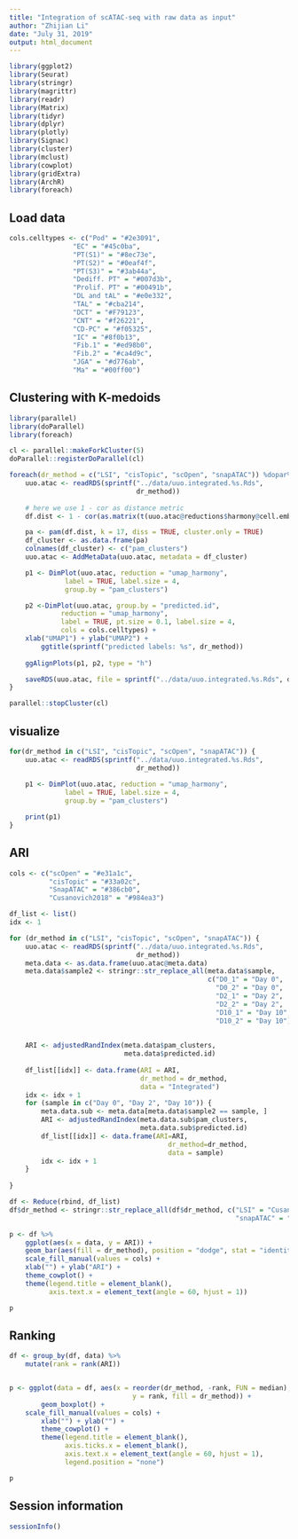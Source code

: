 ```yaml
---
title: "Integration of scATAC-seq with raw data as input"
author: "Zhijian Li"
date: "July 31, 2019"
output: html_document
---
```


```r
library(ggplot2)
library(Seurat)
library(stringr)
library(magrittr)
library(readr)
library(Matrix)
library(tidyr)
library(dplyr)
library(plotly)
library(Signac)
library(cluster)
library(mclust)
library(cowplot)
library(gridExtra)
library(ArchR)
library(foreach)
```

## Load data
```r
cols.celltypes <- c("Pod" = "#2e3091", 
                "EC" = "#45c0ba",
                "PT(S1)" = "#8ec73e",
                "PT(S2)" = "#0eaf4f",
                "PT(S3)" = "#3ab44a",
                "Dediff. PT" = "#007d3b",
                "Prolif. PT" = "#00491b",
                "DL and tAL" = "#e0e332",
                "TAL" = "#cba214",
                "DCT" = "#F79123",
                "CNT" = "#f26221",
                "CD-PC" = "#f05325",
                "IC" = "#8f0b13",
                "Fib.1" = "#ed98b0",
                "Fib.2" = "#ca4d9c",
                "JGA" = "#d776ab",
                "Ma" = "#00ff00")
```


## Clustering with K-medoids
```r
library(parallel)
library(doParallel)
library(foreach)

cl <- parallel::makeForkCluster(5)
doParallel::registerDoParallel(cl)

foreach(dr_method = c("LSI", "cisTopic", "scOpen", "snapATAC")) %dopar% {
    uuo.atac <- readRDS(sprintf("../data/uuo.integrated.%s.Rds",
                                dr_method))
    
    # here we use 1 - cor as distance metric
    df.dist <- 1 - cor(as.matrix(t(uuo.atac@reductions$harmony@cell.embeddings)))

    pa <- pam(df.dist, k = 17, diss = TRUE, cluster.only = TRUE)
    df_cluster <- as.data.frame(pa)
    colnames(df_cluster) <- c("pam_clusters")
    uuo.atac <- AddMetaData(uuo.atac, metadata = df_cluster)

    p1 <- DimPlot(uuo.atac, reduction = "umap_harmony",
              label = TRUE, label.size = 4,
              group.by = "pam_clusters")

    p2 <-DimPlot(uuo.atac, group.by = "predicted.id", 
             reduction = "umap_harmony",
             label = TRUE, pt.size = 0.1, label.size = 4,
             cols = cols.celltypes) +
    xlab("UMAP1") + ylab("UMAP2") +
        ggtitle(sprintf("predicted labels: %s", dr_method))
    
    ggAlignPlots(p1, p2, type = "h")

    saveRDS(uuo.atac, file = sprintf("../data/uuo.integrated.%s.Rds", dr_method))
}

parallel::stopCluster(cl)
```


## visualize
```r
for(dr_method in c("LSI", "cisTopic", "scOpen", "snapATAC")) {
    uuo.atac <- readRDS(sprintf("../data/uuo.integrated.%s.Rds",
                                dr_method))
    
    p1 <- DimPlot(uuo.atac, reduction = "umap_harmony",
              label = TRUE, label.size = 4,
              group.by = "pam_clusters")

    print(p1)
}
```


## ARI
```r
cols <- c("scOpen" = "#e31a1c",
          "cisTopic" = "#33a02c",
          "SnapATAC" = "#386cb0",
          "Cusanovich2018" = "#984ea3")

df_list <- list()
idx <- 1

for (dr_method in c("LSI", "cisTopic", "scOpen", "snapATAC")) {
    uuo.atac <- readRDS(sprintf("../data/uuo.integrated.%s.Rds",
                                dr_method))
    meta.data <- as.data.frame(uuo.atac@meta.data)
    meta.data$sample2 <- stringr::str_replace_all(meta.data$sample,
                                                  c("D0_1" = "Day 0",
                                                    "D0_2" = "Day 0",
                                                    "D2_1" = "Day 2",
                                                    "D2_2" = "Day 2",
                                                    "D10_1" = "Day 10",
                                                    "D10_2" = "Day 10"))
    
    
    ARI <- adjustedRandIndex(meta.data$pam_clusters,
                             meta.data$predicted.id)
    
    df_list[[idx]] <- data.frame(ARI = ARI,
                                 dr_method = dr_method,
                                 data = "Integrated")
    idx <- idx + 1
    for (sample in c("Day 0", "Day 2", "Day 10")) {
        meta.data.sub <- meta.data[meta.data$sample2 == sample, ]
        ARI <- adjustedRandIndex(meta.data.sub$pam_clusters,
                                 meta.data.sub$predicted.id)
        df_list[[idx]] <- data.frame(ARI=ARI,
                                        dr_method=dr_method,
                                        data = sample)
        idx <- idx + 1
    }
    
}

df <- Reduce(rbind, df_list)
df$dr_method <- stringr::str_replace_all(df$dr_method, c("LSI" = "Cusanovich2018",
                                                         "snapATAC" = "SnapATAC"))

p <- df %>%
    ggplot(aes(x = data, y = ARI)) + 
    geom_bar(aes(fill = dr_method), position = "dodge", stat = "identity") +
    scale_fill_manual(values = cols) +
    xlab("") + ylab("ARI") +
    theme_cowplot() +
    theme(legend.title = element_blank(),
          axis.text.x = element_text(angle = 60, hjust = 1))

p
```

## Ranking
```r
df <- group_by(df, data) %>%
    mutate(rank = rank(ARI))


p <- ggplot(data = df, aes(x = reorder(dr_method, -rank, FUN = median), 
                               y = rank, fill = dr_method)) +
        geom_boxplot() +
    scale_fill_manual(values = cols) +
        xlab("") + ylab("") +
        theme_cowplot() +
        theme(legend.title = element_blank(),
              axis.ticks.x = element_blank(),
              axis.text.x = element_text(angle = 60, hjust = 1),
              legend.position = "none")

p
```




## Session information
```r
sessionInfo()
```
